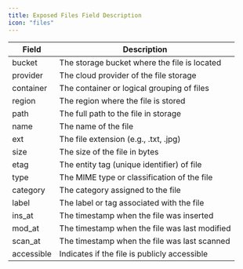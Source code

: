 ```yaml
---
title: Exposed Files Field Description
icon: "files"
---
```


| Field        | Description                                 |
| ------------ | ------------------------------------------- |
| bucket       | The storage bucket where the file is located |
| provider     | The cloud provider of the file storage       |
| container    | The container or logical grouping of files   |
| region       | The region where the file is stored          |
| path         | The full path to the file in storage         |
| name         | The name of the file                         |
| ext          | The file extension (e.g., .txt, .jpg)        |
| size         | The size of the file in bytes                |
| etag         | The entity tag (unique identifier) of file   |
| type         | The MIME type or classification of the file  |
| category     | The category assigned to the file            |
| label        | The label or tag associated with the file    |
| ins_at       | The timestamp when the file was inserted     |
| mod_at       | The timestamp when the file was last modified|
| scan_at      | The timestamp when the file was last scanned |
| accessible   | Indicates if the file is publicly accessible |
